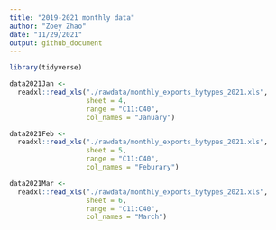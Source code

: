 ```yaml
---
title: "2019-2021 monthly data"
author: "Zoey Zhao"
date: "11/29/2021"
output: github_document
---
```

```r
library(tidyverse)
```

```r
data2021Jan <-
  readxl::read_xls("./rawdata/monthly_exports_bytypes_2021.xls", 
                   sheet = 4,
                   range = "C11:C40",
                   col_names = "January")

data2021Feb <-
  readxl::read_xls("./rawdata/monthly_exports_bytypes_2021.xls", 
                   sheet = 5,
                   range = "C11:C40",
                   col_names = "Feburary")

data2021Mar <-
  readxl::read_xls("./rawdata/monthly_exports_bytypes_2021.xls", 
                   sheet = 6,
                   range = "C11:C40",
                   col_names = "March")
```




